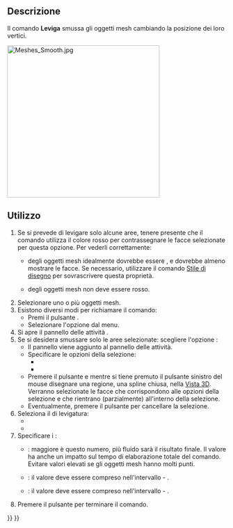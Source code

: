 <languages/>

{{Docnav/it
|[[Mesh_SegmentationBestFit/it|Adatta i segmenti]]
|[[Mesh_Decimating/it|Decima]]
|[[Mesh_Workbench/it|Mesh]]
|IconL=Mesh_SegmentationBestFit.svg
|IconR=Mesh_Decimating.svg
|IconC=Workbench_Mesh.svg
}}

{{GuiCommand/it
|Name=Mesh_Smoothing
|Name/it=Mesh Smoothing
|MenuLocation=Mesh → Leviga...
|Workbenches=[[Mesh_Workbench/it|Mesh]]
}}

<span id="Description"></span>
==Descrizione==

Il comando '''Leviga''' smussa gli oggetti mesh cambiando la posizione dei loro vertici.

[[Image:Meshes_Smooth.jpg|350px]]
{{Caption|Il pannello delle azioni Leviga dopo aver scelto l'opzione Solo selezione}}

<span id="Usage"></span>
==Utilizzo==

# Se si prevede di levigare solo alcune aree, tenere presente che il comando utilizza il colore rosso per contrassegnare le facce selezionate per questa opzione. Per vederli correttamente:
#* {{PropertyView|Display Mode}} degli oggetti mesh idealmente dovrebbe essere {{Value|Flat lines}}, e dovrebbe almeno mostrare le facce. Se necessario, utilizzare il comando [[Std_DrawStyle/it|Stile di disegno]] per sovrascrivere questa proprietà.
#* {{PropertyView|Shape Color}} degli oggetti mesh non deve essere rosso.
# Selezionare uno o più oggetti mesh.
# Esistono diversi modi per richiamare il comando:
#* Premi il pulsante {{Button|[[Image:Mesh_Smoothing.svg|16px]] [[Mesh_Smoothing/it|Leviga]]}}.
#* Selezionare l'opzione {{MenuCommand|Meshe → [[Image:Mesh_Smoothing.svg|16px]] Leviga}} dal menu.
# Si apre il pannello delle attività {{MenuCommand|Leviga}}.
# Se si desidera smussare solo le aree selezionate: scegliere l'opzione {{MenuCommand|Solo selezione}}:
#* Il pannello {{MenuCommand|Selezione}} viene aggiunto al pannello delle attività.
#* Specificare le opzioni della selezione:
#** {{MenuCommand|Seleziona solo i triangoli visibili}}
#** {{MenuCommand|Seleziona solo i triangoli con le normali in direzione verso lo schermo}}
#* Premere il pulsante {{Button|Aggiungi}} e mentre si tiene premuto il pulsante sinistro del mouse disegnare una regione, una spline chiusa, nella [[3D_view/it|Vista 3D]]. Verranno selezionate le facce che corrispondono alle opzioni della selezione e che rientrano (parzialmente) all'interno della selezione.
#* Eventualmente, premere il pulsante {{Button|Clear}} per cancellare la selezione.
# Seleziona il {{MenuCommand|Metodo}} di levigatura:
#* {{MenuCommand|Taubin}}
#* {{MenuCommand|Laplace}}
# Specificare i {{MenuCommand|Parametri}}:
#* {{MenuCommand|Iterazioni}}: maggiore è questo numero, più fluido sarà il risultato finale. Il valore ha anche un impatto sul tempo di elaborazione totale del comando. Evitare valori elevati se gli oggetti mesh hanno molti punti.
#* {{MenuCommand|λ}}: il valore deve essere compreso nell'intervallo {{Value|0}} - {{Value|1}}.
#* {{MenuCommand|μ}}: il valore deve essere compreso nell'intervallo {{Value|0}} - {{Value|1}}.
# Premere il pulsante {{Button|OK}} per terminare il comando.


{{Docnav/it
|[[Mesh_SegmentationBestFit/it|Adatta i segmenti]]
|[[Mesh_Decimating/it|Decima]]
|[[Mesh_Workbench/it|Mesh]]
|IconL=Mesh_SegmentationBestFit.svg
|IconR=Mesh_Decimating.svg
|IconC=Workbench_Mesh.svg
}}

{{Mesh Tools navi{{#translation:}}}}
{{Userdocnavi{{#translation:}}}}
{{clear}}